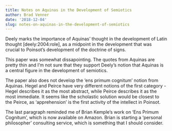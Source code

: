 ```yaml
---
title: Notes on Aquinas in the Development of Semiotics
author: Brad Venner
date: '2018-12-04'
slug: notes-on-aquinas-in-the-development-of-semiotics
---
```


Deely marks the importance of Aquinas' thought in the development of Latin thought [deely:2004:role], as a midpoint in the development that was crucial to Poinsot's development of the doctrine of signs.

This paper was somewhat dissapointing.  The quotes from Aquinas are pretty thin and I'm not sure that they support Deely's notion that Aquinas is a central figure in the development of semiotics.  

The paper also does not develop the 'ens primum cognitum' notion from Aquinas.  Hegel and Peirce have very different notions of the first category - Hegel describes it as the most abstract, while Peirce describes it as the most immediate.  It seems like the scholastic solution would be closest to the Peirce, as 'apprehension' is the first activity of the intellect in Poinsot.

The last paragraph reminded me of Brian Kemple's work on 'Ens Primum Cognitum', which is now available on Amazon.  Brian is starting a 'personal philosopher' consulting service, which is something that I should consider.

